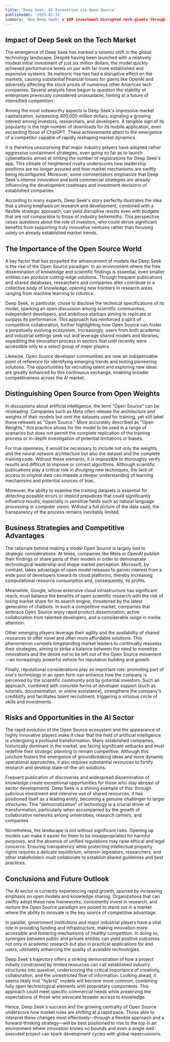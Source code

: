```yaml
---
title: 'Deep Seek: AI Innovation via Open Source'
publishedAt: '2025-01-31'
summary: 'How Deep Seek\'s $6M investment disrupted tech giants through open source innovation and reshaped AI market competition.'
---
```


## Impact of Deep Seek on the Tech Market

The emergence of Deep Seek has marked a seismic shift in the global technology landscape. Despite having been launched with a relatively modest initial investment of just six million dollars, the model quickly achieved performance levels on par with far more established and expensive systems. Its meteoric rise has had a disruptive effect on the markets, causing substantial financial losses for giants like OpenAI and adversely affecting the stock prices of numerous other American tech companies. Several analysts have begun to question the stability of enterprises previously considered unassailable, hinting at a future of intensified competition.

Among the most noteworthy aspects is Deep Seek's impressive market capitalization, surpassing 400,000 million dollars, signaling a growing interest among investors, researchers, and developers. A tangible sign of its popularity is the high number of downloads for its mobile application, even exceeding those of ChatGPT. These achievements attest to the emergence of a competitor capable of rapidly reshaping market dynamics.

It is therefore unsurprising that major industry players have adopted rather aggressive containment strategies, even going so far as to launch cyberattacks aimed at limiting the number of registrations for Deep Seek's app. This climate of heightened rivalry underscores how leadership positions are no longer assured and how market mechanisms are swiftly being reconfigured. Moreover, some commentators emphasize that Deep Seek's intense innovation and bold commercial strategies are already influencing the development roadmaps and investment decisions of established companies.

According to many experts, Deep Seek's story perfectly illustrates the idea that a strong emphasis on research and development, combined with a flexible strategic approach, can yield disruptive results even with budgets that are not comparable to those of industry behemoths. This perspective raises questions about the role of investors, who could derive significant benefits from supporting truly innovative ventures rather than focusing solely on already established market trends.

## The Importance of the Open Source World

A key factor that has propelled the advancement of models like Deep Seek is the rise of the Open Source paradigm. In an environment where the free dissemination of knowledge and scientific findings is essential, even smaller entities can produce cutting-edge solutions. Through frequent publications and shared databases, researchers and companies alike contribute to a collective body of knowledge, opening new frontiers in research areas ranging from machine learning to robotics.

Deep Seek, in particular, chose to disclose the technical specifications of its model, sparking an open discussion among scientific communities, independent developers, and ambitious startups aiming to replicate or surpass its performance. This approach has reinforced a spirit of competitive collaboration, further highlighting how Open Source can foster a perpetually evolving ecosystem. Increasingly, users from both academic and industrial settings seek out and leverage shared models and libraries, expediting the innovation process in sectors that until recently were accessible only to a select group of major players.

Likewise, Open Source developer communities are now an indispensable point of reference for identifying emerging trends and testing pioneering solutions. The opportunities for recruiting talent and exploring new ideas are greatly enhanced by this continuous exchange, enabling broader competitiveness across the AI market.

## Distinguishing Open Source from Open Weights

In discussions about artificial intelligence, the term "Open Source" can be misleading. Companies such as Meta often release the architecture and weights of their models but omit the datasets used for training, yet still label these releases as "Open Source." More accurately described as "Open Weights," this practice allows for the model to be used in a range of scenarios but does not permit the complete replication of the training process or in-depth investigation of potential limitations or biases.

For true openness, it would be necessary to include not only the weights and the neural network architecture but also the dataset and the complete training code. Without these elements, it is impossible to thoroughly verify results and difficult to improve or correct algorithms. Although scientific publications play a critical role in divulging new techniques, the lack of access to original data can impede a deeper understanding of learning mechanisms and potential sources of bias.

Moreover, the ability to examine the training datasets is essential for detecting possible errors or implicit prejudices that could significantly influence results, especially in sensitive fields such as natural language processing or computer vision. Without a full picture of the data used, the transparency of the process remains inevitably limited.

## Business Strategies and Competitive Advantages

The rationale behind making a model Open Source is largely tied to strategic considerations. At times, companies like Meta or OpenAI publish their findings or share parts of their models in order to demonstrate technological leadership and shape market perception. Microsoft, by contrast, takes advantage of open model releases to garner interest from a wide pool of developers toward its cloud platforms, thereby increasing computational resource consumption and, consequently, its profits.

Meanwhile, Google, whose extensive cloud infrastructure has significant reach, must balance the benefits of open scientific research with the risk of losing market share for its search engine, threatened by the latest generation of chatbots. In such a competitive market, companies that embrace Open Source enjoy rapid product dissemination, active collaboration from talented developers, and a considerable surge in media attention.

Other emerging players leverage their agility and the availability of shared resources to offer novel and often more affordable solutions. This phenomenon compels longstanding market leaders to continually reassess their strategies, aiming to strike a balance between the need to monetize innovations and the desire not to be left out of the Open Source movement—an increasingly powerful vehicle for reputation building and growth.

Finally, reputational considerations play an important role: promoting part of one's technology in an open form can enhance how the company is perceived by the scientific community and by potential investors. Such an approach, combined with concrete forms of developer support (such as tutorials, documentation, or online assistance), strengthens the company's credibility and facilitates talent recruitment, triggering a virtuous circle of skills and investments.

## Risks and Opportunities in the AI Sector

The rapid evolution of the Open Source ecosystem and the appearance of highly innovative players make it clear that the field of artificial intelligence is undergoing a profound transformation. Many established companies, historically dominant in the market, are facing significant setbacks and must redefine their strategic planning to remain competitive. Although this juncture fosters the emergence of groundbreaking ideas and more dynamic operational approaches, it also requires substantial resources to fortify research and develop state-of-the-art solutions.

Frequent publication of discoveries and widespread dissemination of knowledge create exceptional opportunities for those who stay abreast of sector developments. Deep Seek is a shining example of this: through judicious investment and intensive use of shared resources, it has positioned itself as a leading entity, becoming a genuine challenger to larger structures. This "democratization" of technology is a crucial driver of transformation, particularly when accompanied by the growth of collaborative networks among universities, research centers, and companies.

Nonetheless, the landscape is not without significant risks. Opening up models can make it easier for them to be misappropriated for harmful purposes, and the absence of unified regulations may raise ethical and legal concerns. Ensuring transparency while protecting intellectual property rights requires a delicate equilibrium, wherein legislators, researchers, and other stakeholders must collaborate to establish shared guidelines and best practices.

## Conclusions and Future Outlook

The AI sector is currently experiencing rapid growth, spurred by increasing emphasis on open models and knowledge sharing. Organizations that can swiftly adopt these new frameworks, consistently invest in research, and nurture the Open Source paradigm are poised to stand out in a market where the ability to innovate is the key source of competitive advantage.

In parallel, government institutions and major industrial players have a vital role in providing funding and infrastructure, making innovation more accessible and fostering mechanisms of healthy competition. In doing so, synergies between public and private entities can yield positive outcomes not only in academic research but also in practical applications for end users, ultimately enhancing the quality of available technologies.

Deep Seek's trajectory offers a striking demonstration of how a project initially constrained by limited resources can call established industry structures into question, underscoring the critical importance of creativity, collaboration, and the unrestricted flow of information. Looking ahead, it seems likely that "hybrid" models will become more common, combining fully open technological elements with proprietary components. This approach could meet specific commercial needs while preserving the expectations of those who advocate broader access to knowledge.

Hence, Deep Seek's success and the growing centrality of Open Source underscore how market rules are shifting at a rapid pace. Those able to interpret these changes most effectively—through a flexible approach and a forward-thinking strategy—will be best positioned to rise to the top in an environment where innovation knows no bounds and even a single well-executed project can spark development cycles with global repercussions.
